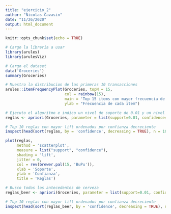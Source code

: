 ```yaml
---
title: "ejercicio_2"
author: "Nicolas Cavasin"
date: "11/26/2020"
output: html_document
---
```


```r
knitr::opts_chunk$set(echo = TRUE)

# Cargo la libreria a usar
library(arules)
library(arulesViz)
```

```r
# Cargo el dataset
data('Groceries')
summary(Groceries)
```


```r
# Muestro la distribucion de las primeras 10 transacciones 
arules::itemFrequencyPlot(Groceries, topN = 15,  
                          col = rainbow(15), 
                          main = 'Top 15 items con mayor frecuencia de aparición', 
                          ylab = "Frecuencia de cada item")
```


```r
# Ejecuto el algoritmo e indico un nivel de soporte de 0.01 y un nivel de confianza de 0.3
reglas <- apriori(Groceries, parameter = list(support=0.01, confidence=0.3, target = "rules"))

# Top 10 reglas con mayor lift ordenados por confianza decreciente
inspect(head(sort(reglas, by = 'confidence', decreasing = TRUE), n = 10, by = "lift"))

plot(reglas, 
     method = 'scatterplot',
     measure = list("support", "confidence"), 
     shading = 'lift', 
     jitter = 0,
     col = rev(brewer.pal(15, 'BuPu')),
     xlab = 'Soporte',
     ylab = 'Confianza',
     title = 'Reglas')
```

```r
# Busco todos los antecedentes de cerveza
reglas_beer <- apriori(Groceries, parameter = list(support=0.01, confidence=0.01, target = "rules"), appearance = list(rhs="bottled beer"))

# Top 10 reglas con mayor lift ordenados por confianza decreciente
inspect(head(sort(reglas_beer, by = 'confidence', decreasing = TRUE), n = 10, by = "lift"))
```


